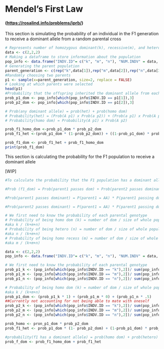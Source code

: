 # Mendel's First Law

#### (<https://rosalind.info/problems/iprb/>)

This section is simulating the probability of an individual in the F1 generation to receive a dominant allele from a random parental cross

```r

# Represents number of homozygous dominant(k), recessive(m), and heterozygous(n) individuals
data <- c(2,2,2)
# Making a dataframe to store information about the population
pop_info <- data.frame("INDV.ID"= c("k", "m", "n"), "NUM.INDV" = data, "P.DOM.ALLELE" = c(1,0,.5))
# Generating the parent population
parent_generation <- c(rep("k",data[1]),rep("m",data[2]),rep("n",data[3]))
#Randomly choosing two parents
p1 <- sample(x=parent_generation, size=2, replace = FALSE)
# Looking at which parents were selected
head(p1)
#Probability that the offspring inherited the dominant allele from each parent
prob_p1_dom <- pop_info[which(pop_info$INDV.ID == p1[1]),3]
prob_p2_dom <- pop_info[which(pop_info$INDV.ID == p1[2]),3]

# Prob(any dominant allele) = prob(het) + prob(homo dom)
# Probability(het) = (Prob(A p1) x Prob(a p2)) + (Prob(a p1) x Prob(A p2))
# Probability(homo dom) = Probability(A p1) x Prob(A p2)

prob_f1_homo_dom <-prob_p1_dom * prob_p2_dom
prob_f1_het <-(prob_p1_dom * (1-prob_p2_dom)) + ((1-prob_p1_dom) * prob_p2_dom)

prob_f1_dom <- prob_f1_het + prob_f1_homo_dom
print(prob_f1_dom)
```

This section is calculating the probability for the F1 population to receive a dominant allele

[WIP]

```r

#To calculate the probability that the F1 population has a dominant allele, we need to know the probability of the entire parent population passing along the dominant allele

#Prob (f1_dom) = Prob(parent1 passes dom) + Prob(parent2 passes dominant)

#Prob(parent1 passes dominant) = P(parent1 = AA) * P(parent1 passing dom) + P(parent1 = AAa) * P(parent11 passing dom) + P(parent1 = aa) * P(parent1 passing dom)

#Prob(parent2 passes dominant) = P(parent1 = AA) * P(parent1 passing dom) + P(parent1 = AAa) * P(parent11 passing dom) + P(parent1 = aa) * P(parent1 passing dom)

# We first need to know the probability of each parental genotype
# Probability of being homo dom (k) = number of dom / size of whole population
#aka k / (k+m+n)
# Probability of being hetero (n) = number of dom / size of whole population
#aka n / (k+m+n)
# Probability of being homo recess (m) = number of dom / size of whole population
#aka m / (k+m+n)

data <- c(2,2,2)
pop_info <- data.frame("INDV.ID"= c("k", "m", "n"), "NUM.INDV" = data, "P.DOM.ALLELE" = c(1,0,.5))

# We first need to know the probability of each parental genotype
prob_p1_k <- (pop_info[which(pop_info$INDV.ID == "k"),2])/ sum(pop_info$NUM.INDV)
prob_p1_m <- (pop_info[which(pop_info$INDV.ID == "m"),2])/ sum(pop_info$NUM.INDV)
prob_p1_n <- (pop_info[which(pop_info$INDV.ID == "n"),2])/ sum(pop_info$NUM.INDV)

# Probability of being homo dom (k) = number of dom / size of whole population
#aka k / (k+m+n)
prob_p1_dom <- (prob_p1_k * 1) + (prob_p1_m * 0) + (prob_p1_n * .5)
##Currently not accounting for not being able to mate with oneself
prob_p2_k <- (pop_info[which(pop_info$INDV.ID == "k"),2])/ sum(pop_info$NUM.INDV)
prob_p2_m <- (pop_info[which(pop_info$INDV.ID == "m"),2])/ sum(pop_info$NUM.INDV)
prob_p2_n <- (pop_info[which(pop_info$INDV.ID == "n"),2])/ sum(pop_info$NUM.INDV)

prob_homo <- pron_p1_dom * prob_p2_dom 
prob_f1_het <- prob_p1_dom * (1- prob_p2_dom) + (1-prob_p1_dom) * prob_p2_dom

#probability(f1 has a dominant allele) = prob(homo dom) + prob(hetero)
prob_f_dom <- prob_f1_homo_dom + prob_f1_het

```
